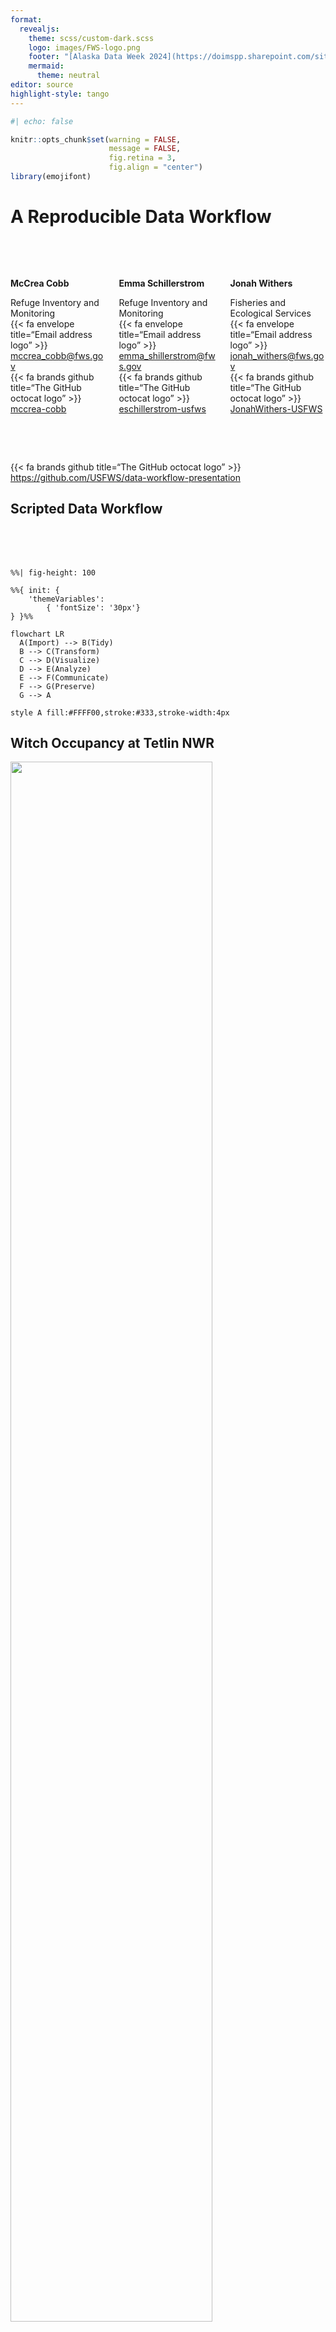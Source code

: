 ```yaml
---
format: 
  revealjs:
    theme: scss/custom-dark.scss
    logo: images/FWS-logo.png
    footer: "[Alaska Data Week 2024](https://doimspp.sharepoint.com/sites/fws-FF07S00000-data/SitePages/Alaska-Data-Week-2024.aspx){.author}"
    mermaid: 
      theme: neutral
editor: source
highlight-style: tango
---
```


```r
#| echo: false

knitr::opts_chunk$set(warning = FALSE, 
                      message = FALSE, 
                      fig.retina = 3, 
                      fig.align = "center")
library(emojifont)
```


# A Reproducible Data Workflow {.smaller}

<br><br>

::: columns
::: {.column width="33%"}
[**McCrea Cobb**]{.author}

::: smaller
Refuge Inventory and Monitoring  
{{< fa envelope title="Email address logo" >}} [mccrea_cobb\@fws.gov](mailto:mccrea_cobb@fws.gov)  
{{< fa brands github title="The GitHub octocat logo" >}} [mccrea-cobb](https://github.com/mccrea-cobb)
:::
:::

::: {.column width="34%"}
[**Emma Schillerstrom**]{.author}

::: smaller
Refuge Inventory and Monitoring  
{{< fa envelope title="Email address logo" >}} [emma_shillerstrom\@fws.gov](mailto:emma_schillerstrom@fws.gov)  
{{< fa brands github title="The GitHub octocat logo" >}} [eschillerstrom-usfws](https://github.com/eschillerstrom-usfws)
:::
:::

::: {.column width="33%"}
[**Jonah Withers**]{.author}

::: smaller
Fisheries and Ecological Services  
{{< fa envelope title="Email address logo" >}} [jonah_withers\@fws.gov](mailto:jonah_withers@fws.gov)  
{{< fa brands github title="The GitHub octocat logo" >}} [JonahWithers-USFWS](https://github.com/JonahWithers-USFWS)
:::
:::
:::

<br><br>

::: {.center .smaller}
{{< fa brands github title="The GitHub octocat logo" >}} <https://github.com/USFWS/data-workflow-presentation>
:::


::: notes

:::

## Scripted Data Workflow

<br><br><br>

::: {.center height="80%"}
```mermaid
%%| fig-height: 100

%%{ init: {
    'themeVariables':
        { 'fontSize': '30px'}
} }%%

flowchart LR
  A(Import) --> B(Tidy)
  B --> C(Transform)
  C --> D(Visualize)
  D --> E(Analyze)
  E --> F(Communicate)
  F --> G(Preserve)
  G --> A
  
style A fill:#FFFF00,stroke:#333,stroke-width:4px
```
:::

## Witch Occupancy at Tetlin NWR

![](images/witch_tetlin.png){.shadow width="80%" fig-align="center" fig-alt="An image of a witch flying over mountains."}


##

![](images/witch_hiding.png){.shadow width="80%" fig-align="center" fig-alt="An image of a witch hiding in the forest."}





## Visualize and summarize results

<br>

::: columns

::: {.column width="50%"}

**Manual Workflow**

::: incremental  
- Move data into Excel
- Create summary tables and plots
- Cut/paste into Word doc
- Reformat to match document
:::
:::

::: {.column width="50%"}  

**Scripted Workflow**

::: incremental
- some text
:::

:::

:::


::: notes
-   Tons of options, R packages
-   Static versus dynamic visualizations
-   Depends on output file type (html vs. Word)
:::


## R Workflow

::: columns

::: {.column width="50%"}
::: incremental  
- Some text
:::
:::

::: {.column width="50%"}
::: incremental  
- Some text
:::
:::

:::

::: notes

:::

## Visualize and summarize results

::: columns


:::

## Witch occurrence at Tetlin

```r
#| echo: false
#| message: false
#| cache: true

# create_map function
source("./R/create_map.R")

# Data
tetlin <- sf::st_read("data/shapefile/tetlin.shp", quiet = TRUE)
sites <- read.csv("data/csv/sites.csv")
psi <- terra::rast("data/raster/psi/psi.tif")

create_map(ras = psi, s= sites, r = tetlin, hgt = 600)

```


## Report results

::: columns
::: {.column width="40%"}  

`r emoji('raising_hand')` Goals

::: incremental  
- Easy to update
- Clear link between the data and the report
- Reproducible
:::

:::
:::

::: notes
- R can output to many formats
- Mention the Alaska Refuge reporting series Quarto and Rmarkdown templates
:::

## Our Witch Occurrance Report


::: notes

:::


## Share products



::: notes
-   You can share your products through scripts
    -   Examples
        -   Emailing
        -   Publish report or app to server (Posit Connect)
        -   Save to data repository, share link
:::


## Preserve it all



::: notes
-   You can preserve your products using scripts
:::


## Demonstrate reuse



::: notes
-   You can replicate these steps if it is all scripted
-   Documentation is important!
:::


## Where to go from here



::: notes
-   NCTC trainings
-   Resources available
-   Who to reach out to
:::

##

![](images/witch_moose.png){.shadow width="80%" fig-align="center" fig-alt="An image of a witch riding a moose in the forest."}

